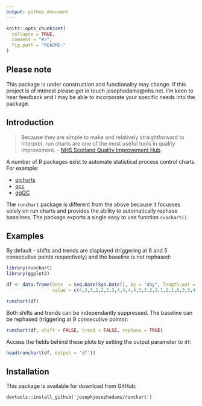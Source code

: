 ```yaml
---
output: github_document
---
```


<!-- README.md is generated from README.Rmd. Please edit that file -->

```r
knitr::opts_chunk$set(
  collapse = TRUE,
  comment = "#>",
  fig.path = "README-"
)
```
## Please note
This package is under construction and functionality may change. If this project is of interest please get in touch josephadams@nhs.net. I'm keen to hear feedback and I may be able to incorporate your specific needs into the package.

## Introduction

>Because they are simple to make and relatively straightforward to interpret, run charts are one of the most useful tools in quality improvement. - [NHS Scotland Quality Improvement Hub](http://www.qihub.scot.nhs.uk/knowledge-centre/quality-improvement-tools/run-chart.aspx).

A number of R packages exist to automate statistical process control charts. For example:

* [qicharts](https://cran.r-project.org/web/packages/qicharts/index.html)
* [qcc](https://cran.r-project.org/web/packages/qcc/index.html)
* [ggQC](https://cran.r-project.org/web/packages/ggQC/index.html)

The `runchart` package is different from the above because it focusses solely  on run charts and provides the ability to automatically rephase baselines. The package exports a single easy to use function `runchart()`.

## Examples
By default - shifts and trends are displayed (triggering at 6 and 5 consecutive points respectively) and the baseline is not rephased:
```r
library(runchart)
library(ggplot2)

df <- data.frame(date  = seq.Date(Sys.Date(), by = "day", length.out = 30),
                 value = c(4,3,3,2,2,3,3,4,4,4,4,3,3,2,2,1,2,1,0,3,3,4,5,6,7,9,8,7,6,6))

runchart(df)
```

Both shifts and trends can be independantly suppressed. The baseline can be rephased (triggering at 9 consecutive points):
```r
runchart(df, shift = FALSE, trend = FALSE, rephase = TRUE)
```

Access the fields behind these plots by setting the output parameter to `df`:
```r
head(runchart(df, output = 'df'))
```

## Installation
This package is available for download from GitHub:

```
devtools::install_github('josephjosephadams/runchart')
```
